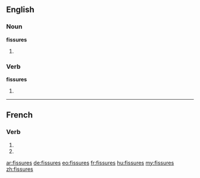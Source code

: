 {{also|fissurés}}
==English==

===Noun===
'''fissures'''

# {{plural of|[[fissure]]}}

===Verb===
'''fissures'''

# {{third-person singular of|[[fissure]]}}

----

==French==

===Verb===
{{fr-verb-form}}

# {{conjugation of|fissurer||2|s|pres|ind|lang=fr}}
# {{conjugation of|fissurer||2|s|pres|sub|lang=fr}}

[[ar:fissures]]
[[de:fissures]]
[[eo:fissures]]
[[fr:fissures]]
[[hu:fissures]]
[[my:fissures]]
[[zh:fissures]]